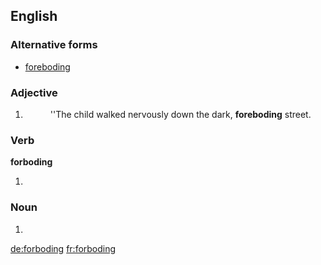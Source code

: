 ==English==

===Alternative forms===
* [[foreboding]] {{qualifier|significantly more widely used}}

===Adjective===
{{en-adj}}

# {{alternative form of|foreboding|lang=en}}
#: ''The child walked nervously down the dark, '''foreboding''' street.

===Verb===
'''forboding'''

# {{present participle of|forbode|lang=en}}

===Noun===
{{en-noun}}

# {{alternative form of|foreboding|lang=en}}

[[de:forboding]]
[[fr:forboding]]